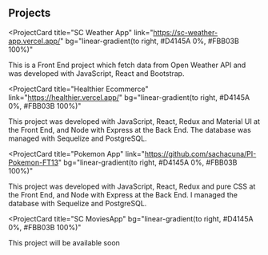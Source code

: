 ## Projects

<ProjectCard
  title="SC Weather App"
  link="https://sc-weather-app.vercel.app/"
  bg="linear-gradient(to right, #D4145A 0%, #FBB03B 100%)"
>
  This is a Front End project which fetch data from Open Weather API and was developed with JavaScript, React and Bootstrap.
</ProjectCard>

<ProjectCard
  title="Healthier Ecommerce"
  link="https://healthier.vercel.app/"
  bg="linear-gradient(to right, #D4145A 0%, #FBB03B 100%)"
>
  This project was developed with JavaScript, React, Redux and Material UI at the Front End, and Node with Express at the Back End.  The database was managed with Sequelize and PostgreSQL.
</ProjectCard>

<ProjectCard
  title="Pokemon App"
  link="https://github.com/sachacuna/PI-Pokemon-FT13"
  bg="linear-gradient(to right, #D4145A 0%, #FBB03B 100%)"
>
  This project was developed with JavaScript, React, Redux and pure CSS at the Front End, and Node with Express at the Back End.  I managed the database with Sequelize and PostgreSQL.
</ProjectCard>

<ProjectCard
  title="SC MoviesApp"
  bg="linear-gradient(to right, #D4145A 0%, #FBB03B 100%)"
>
This project will be available soon
</ProjectCard>
